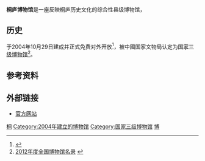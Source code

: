 '''桐庐博物馆'''是一座反映桐庐历史文化的综合性县级博物馆，

==历史==
于2004年10月29日建成并正式免费对外开放<ref>{{Cite web |url=http://www.zjww.gov.cn/museum/2006-01-11/48818700.shtml |title=浙江省文物局-桐庐博物馆 |access-date=2016-01-05 |archive-url=https://web.archive.org/web/20160304192002/http://www.zjww.gov.cn/museum/2006-01-11/48818700.shtml |archive-date=2016-03-04 |dead-url=yes }}</ref>，被中國国家文物局认定为[[国家三级博物馆|国家三级博物馆]]<ref>[http://www.ncha.gov.cn/art/2014/5/29/art_1058_62701.html 2012年度全国博物馆名录] {{webarchive|url=https://web.archive.org/web/20150924114550/http://www.sach.gov.cn/art/2014/5/29/art_1058_62701.html |date=2015-09-24 }}</ref>。

== 参考资料 ==
{{reflist}}

== 外部链接 ==
* [http://tlmuseum.com/ 官方网站] {{Wayback|url=http://tlmuseum.com/ |date=20190124025853 }}


{{博物馆小作品}}
{{杭州博物馆列表}}

[[Category:杭州市的博物馆|桐]]
[[Category:2004年建立的博物馆|Category:2004年建立的博物馆]]
[[Category:国家三级博物馆|Category:国家三级博物馆]]
[[Category:桐庐县|博]]